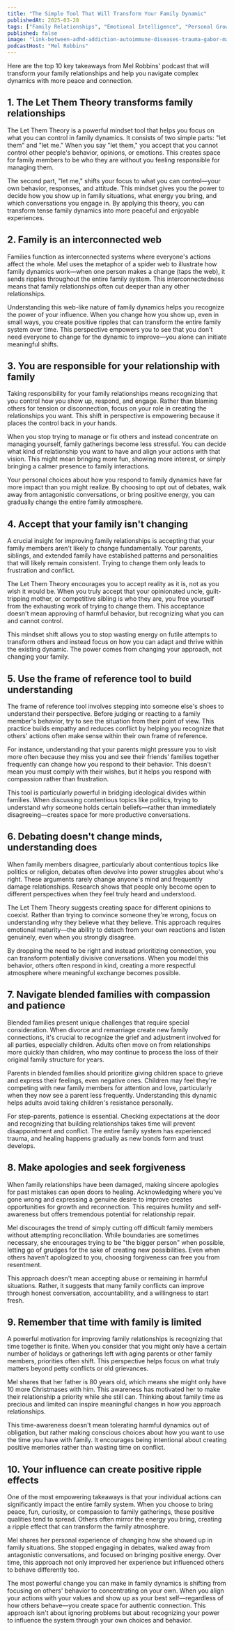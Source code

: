 ```yaml
---
title: "The Simple Tool That Will Transform Your Family Dynamic"
publishedAt: 2025-03-28
tags: ["Family Relationships", "Emotional Intelligence", "Personal Growth"]
published: false
image: "link-between-adhd-addiction-autoimmune-diseases-trauma-gabor-mate.jpg"
podcastHost: "Mel Robbins"
---
```



<PodcastSummaryPageLayout frontmatter={frontmatter}>

Here are the top 10 key takeaways from Mel Robbins' podcast that will transform your family relationships and help you navigate complex dynamics with more peace and connection.

## 1. The Let Them Theory transforms family relationships
The Let Them Theory is a powerful mindset tool that helps you focus on what you can control in family dynamics. It consists of two simple parts: "let them" and "let me." When you say "let them," you accept that you cannot control other people's behavior, opinions, or emotions. This creates space for family members to be who they are without you feeling responsible for managing them.

The second part, "let me," shifts your focus to what you can control—your own behavior, responses, and attitude. This mindset gives you the power to decide how you show up in family situations, what energy you bring, and which conversations you engage in. By applying this theory, you can transform tense family dynamics into more peaceful and enjoyable experiences.

## 2. Family is an interconnected web
Families function as interconnected systems where everyone's actions affect the whole. Mel uses the metaphor of a spider web to illustrate how family dynamics work—when one person makes a change (taps the web), it sends ripples throughout the entire family system. This interconnectedness means that family relationships often cut deeper than any other relationships.

Understanding this web-like nature of family dynamics helps you recognize the power of your influence. When you change how you show up, even in small ways, you create positive ripples that can transform the entire family system over time. This perspective empowers you to see that you don't need everyone to change for the dynamic to improve—you alone can initiate meaningful shifts.

## 3. You are responsible for your relationship with family
Taking responsibility for your family relationships means recognizing that you control how you show up, respond, and engage. Rather than blaming others for tension or disconnection, focus on your role in creating the relationships you want. This shift in perspective is empowering because it places the control back in your hands.

When you stop trying to manage or fix others and instead concentrate on managing yourself, family gatherings become less stressful. You can decide what kind of relationship you want to have and align your actions with that vision. This might mean bringing more fun, showing more interest, or simply bringing a calmer presence to family interactions.

Your personal choices about how you respond to family dynamics have far more impact than you might realize. By choosing to opt out of debates, walk away from antagonistic conversations, or bring positive energy, you can gradually change the entire family atmosphere.

## 4. Accept that your family isn't changing
A crucial insight for improving family relationships is accepting that your family members aren't likely to change fundamentally. Your parents, siblings, and extended family have established patterns and personalities that will likely remain consistent. Trying to change them only leads to frustration and conflict.

The Let Them Theory encourages you to accept reality as it is, not as you wish it would be. When you truly accept that your opinionated uncle, guilt-tripping mother, or competitive sibling is who they are, you free yourself from the exhausting work of trying to change them. This acceptance doesn't mean approving of harmful behavior, but recognizing what you can and cannot control.

This mindset shift allows you to stop wasting energy on futile attempts to transform others and instead focus on how you can adapt and thrive within the existing dynamic. The power comes from changing your approach, not changing your family.

## 5. Use the frame of reference tool to build understanding
The frame of reference tool involves stepping into someone else's shoes to understand their perspective. Before judging or reacting to a family member's behavior, try to see the situation from their point of view. This practice builds empathy and reduces conflict by helping you recognize that others' actions often make sense within their own frame of reference.

For instance, understanding that your parents might pressure you to visit more often because they miss you and see their friends' families together frequently can change how you respond to their behavior. This doesn't mean you must comply with their wishes, but it helps you respond with compassion rather than frustration.

This tool is particularly powerful in bridging ideological divides within families. When discussing contentious topics like politics, trying to understand why someone holds certain beliefs—rather than immediately disagreeing—creates space for more productive conversations.

## 6. Debating doesn't change minds, understanding does
When family members disagree, particularly about contentious topics like politics or religion, debates often devolve into power struggles about who's right. These arguments rarely change anyone's mind and frequently damage relationships. Research shows that people only become open to different perspectives when they feel truly heard and understood.

The Let Them Theory suggests creating space for different opinions to coexist. Rather than trying to convince someone they're wrong, focus on understanding why they believe what they believe. This approach requires emotional maturity—the ability to detach from your own reactions and listen genuinely, even when you strongly disagree.

By dropping the need to be right and instead prioritizing connection, you can transform potentially divisive conversations. When you model this behavior, others often respond in kind, creating a more respectful atmosphere where meaningful exchange becomes possible.

## 7. Navigate blended families with compassion and patience
Blended families present unique challenges that require special consideration. When divorce and remarriage create new family connections, it's crucial to recognize the grief and adjustment involved for all parties, especially children. Adults often move on from relationships more quickly than children, who may continue to process the loss of their original family structure for years.

Parents in blended families should prioritize giving children space to grieve and express their feelings, even negative ones. Children may feel they're competing with new family members for attention and love, particularly when they now see a parent less frequently. Understanding this dynamic helps adults avoid taking children's resistance personally.

For step-parents, patience is essential. Checking expectations at the door and recognizing that building relationships takes time will prevent disappointment and conflict. The entire family system has experienced trauma, and healing happens gradually as new bonds form and trust develops.

## 8. Make apologies and seek forgiveness
When family relationships have been damaged, making sincere apologies for past mistakes can open doors to healing. Acknowledging where you've gone wrong and expressing a genuine desire to improve creates opportunities for growth and reconnection. This requires humility and self-awareness but offers tremendous potential for relationship repair.

Mel discourages the trend of simply cutting off difficult family members without attempting reconciliation. While boundaries are sometimes necessary, she encourages trying to be "the bigger person" when possible, letting go of grudges for the sake of creating new possibilities. Even when others haven't apologized to you, choosing forgiveness can free you from resentment.

This approach doesn't mean accepting abuse or remaining in harmful situations. Rather, it suggests that many family conflicts can improve through honest conversation, accountability, and a willingness to start fresh.

## 9. Remember that time with family is limited
A powerful motivation for improving family relationships is recognizing that time together is finite. When you consider that you might only have a certain number of holidays or gatherings left with aging parents or other family members, priorities often shift. This perspective helps focus on what truly matters beyond petty conflicts or old grievances.

Mel shares that her father is 80 years old, which means she might only have 10 more Christmases with him. This awareness has motivated her to make their relationship a priority while she still can. Thinking about family time as precious and limited can inspire meaningful changes in how you approach relationships.

This time-awareness doesn't mean tolerating harmful dynamics out of obligation, but rather making conscious choices about how you want to use the time you have with family. It encourages being intentional about creating positive memories rather than wasting time on conflict.

## 10. Your influence can create positive ripple effects
One of the most empowering takeaways is that your individual actions can significantly impact the entire family system. When you choose to bring peace, fun, curiosity, or compassion to family gatherings, these positive qualities tend to spread. Others often mirror the energy you bring, creating a ripple effect that can transform the family atmosphere.

Mel shares her personal experience of changing how she showed up in family situations. She stopped engaging in debates, walked away from antagonistic conversations, and focused on bringing positive energy. Over time, this approach not only improved her experience but influenced others to behave differently too.

The most powerful change you can make in family dynamics is shifting from focusing on others' behavior to concentrating on your own. When you align your actions with your values and show up as your best self—regardless of how others behave—you create space for authentic connection. This approach isn't about ignoring problems but about recognizing your power to influence the system through your own choices and behavior.

</PodcastSummaryPageLayout>
